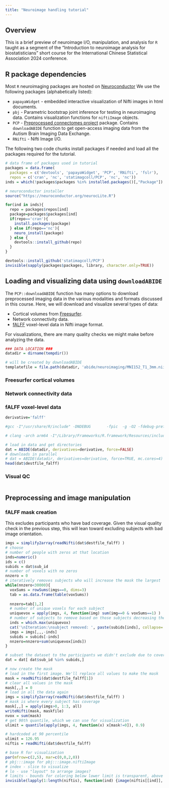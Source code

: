 ```yaml
---
title: "Neuroimage handling tutorial"
---
```


## Overview

This is a brief preview of neuroimage I/O, manipulation, and analysis for `R` taught as a segment of the "Introduction to neuroimage analysis for biostatisticians" short course for the International Chinese Statistical Association 2024 conference.

## R package dependencies


Most `R` neuroimaging packages are hosted on [Neuroconductor](https://neuroconductor.org/) We use the following packages (alphabetically listed):

* `papayaWidget` - embedded interactive visualization of Nifti images in html documents.
* `pbj` - Parametric bootstrap joint inference for testing in neuroimaging data. Contains visualization functions for `niftiImage` objects.
* `PCP`  - [Preprocessed connectomes project](https://preprocessed-connectomes-project.org/abide) package. Contains `downloadABIDE` function to get open-access imaging data from the Autism Brain Imaging Data Exchange.
* `RNifti` - Nifti Image I/O.

The following two code chunks install packages if needed and load all the packages required for the tutorial.

```r
# data frame of packages used in tutorial
packages = data.frame(
  packages = c('devtools', 'papayaWidget', 'PCP', 'RNifti', 'fslr'),
  repos = c('cran', 'nc', 'statimagcoll/PCP', 'nc', 'nc'))
inds = which(!packages$packages %in% installed.packages()[,"Package"])
```


```r
# neuroconductor installer
source("https://neuroconductor.org/neurocLite.R")

for(ind in inds){
  repo = packages$repos[ind]
  package=packages$packages[ind]
  if(repo=='cran'){
    install.packages(package)
  } else if(repo=='nc'){
    neuro_install(package)
  } else {
    devtools::install_github(repo)
  }
}
```


```r
devtools::install_github('statimagcoll/PCP')
invisible(sapply(packages$packages, library, character.only=TRUE))
```

## Loading and visualizing data using `downloadABIDE`

The `PCP::downloadABIDE` function has many options to download preprocessed imaging data in the various modalities  and formats discussed in this course. Here, we will download and visualize several types of data:

* Cortical volumes from [Freesurfer](https://surfer.nmr.mgh.harvard.edu/).
* Network connectivity data.
* [fALFF](https://www.sciencedirect.com/science/article/abs/pii/S0165027008002458) voxel-level data in Nifti image format.

For visualizations, there are many quality checks we might make before analyzing the data.


```r
### DATA LOCATION ###
datadir = dirname(tempdir())

# will be created by downloadABIDE
templatefile = file.path(datadir, 'abide/neuroimaging/MNI152_T1_3mm.nii.gz')
```


### Freesurfer cortical volumes

### Network connectivity data

### fALFF voxel-level data


```r
derivative='falff'

#gcc -I"/usr/share/R/include" -DNDEBUG       -fpic  -g -O2 -fdebug-prefix-map=/build/r-base-E8saoI/r-base-4.3.2=. -fstack-protector-strong -Wformat -Werror=format-security -Wdate-time -D_FORTIFY_SOURCE=2  -c pbj.c -o pbj.o

# clang -arch arm64 -I"/Library/Frameworks/R.framework/Resources/include" -DNDEBUG   -I/opt/R/arm64/include    -fPIC  -falign-functions=64 -Wall -g -O2  -c pbj.c -o pbj.o

# load in data and get directories
dat = ABIDE(datadir, derivatives=derivative, force=FALSE)
# downloads in parallel
# dat = ABIDE(datadir, derivatives=derivative, force=TRUE, mc.cores=4)
head(dat$destfile_falff)
```


### Visual QC

```r

```


## Preprocessing and image manipulation



### fALFF mask creation

This excludes participants who have bad coverage. Given the visual quality check in the previous step, this will lean toward excluding subjects with bad image orientation.

```r
imgs = simplify2array(readNifti(dat$destfile_falff) )
# choose
# number of people with zeros at that location
inds=numeric()
ids = c()
subids = dat$sub_id
# number of voxels with no zeros
nnzero = 0
# iteratively removes subjects who will increase the mask the largest
while(nnzero<30000){
  voxSums = rowSums(imgs==0, dims=3)
  tab = as.data.frame(table(voxSums))
  
  nnzero=tab[1,2]
  # number of unique voxels for each subject
  uniquevox = apply(imgs, 4, function(img) sum(img==0 & voxSums==1) )
  # number of subjects to remove based on those subjects decreasing the amount of unique zero voxels by 50%
  inds = which.max(uniquevox)
  cat('\nIteration:\nsubject removed: ', paste(subids[inds], collapse=', '), '\nmask size is now ', nnzero+sum(uniquevox[inds]), '\nNumber of voxels added:', sum(uniquevox[inds]) )
  imgs = imgs[,,,-inds]
  subids = subids[-inds]
  nnzero=nnzero+sum(uniquevox[inds])
}
```



```r
# subset the dataset to the participants we didn't exclude due to coverage
dat = dat[ dat$sub_id %in% subids,]

# now create the mask
# load in the first image. We'll replace all values to make the mask
mask = readNifti(dat$destfile_falff[1])
# clear all values in the mask
mask[,,] = 0
# load in all the data again
imgs = simplify2array(readNifti(dat$destfile_falff) )
# mask is where every subject has coverage
mask[,,] = apply(imgs>0, 1:3, all)
writeNifti(mask, maskfile)
nvox = sum(mask)
# get 90th quantile, which we can use for visualization
ulimit = quantile(apply(imgs, 4, function(x) x[mask!=0]), 0.9)
```


```r
# hardcoded at 90 percentile
ulimit = 126.95
niftis = readNifti(dat$destfile_falff)

# base R for visualization
par(mfrow=c(2,5), mar=c(0,0,2,0))
# pbj:::image for pbj:::image.niftiImage
# index - slice to visualize
# lo - use "layout" to arrange images?
# limits - bounds for coloring below lower limit is transparent, above is more yellow (or brightest color)
invisible(lapply(1:length(niftis), function(ind) {image(niftis[[ind]], index=45, lo=FALSE, limits=c(0,ulimit)); mtext(dat$sub_id[ind], outer=FALSE)} ) )
```

